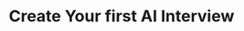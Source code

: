 ---
title: "Create Your first AI Interview"
description: "Step-by-step guide to building an AI Interview"
---